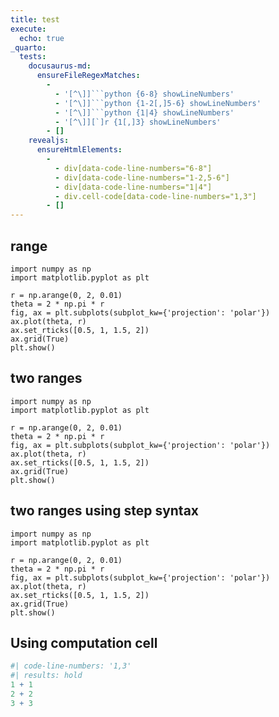 ```yaml
---
title: test
execute:
  echo: true
_quarto:
  tests:
    docusaurus-md:
      ensureFileRegexMatches:
        - 
          - '[^\]]```python {6-8} showLineNumbers'
          - '[^\]]```python {1-2[,]5-6} showLineNumbers'
          - '[^\]]```python {1|4} showLineNumbers'
          - '[^\]][`]r {1[,]3} showLineNumbers'
        - []
    revealjs:
      ensureHtmlElements:
        - 
          - div[data-code-line-numbers="6-8"]
          - div[data-code-line-numbers="1-2,5-6"]
          - div[data-code-line-numbers="1|4"]
          - div.cell-code[data-code-line-numbers="1,3"]
        - []
---
```


## range

```.python
import numpy as np
import matplotlib.pyplot as plt

r = np.arange(0, 2, 0.01)
theta = 2 * np.pi * r
fig, ax = plt.subplots(subplot_kw={'projection': 'polar'})
ax.plot(theta, r)
ax.set_rticks([0.5, 1, 1.5, 2])
ax.grid(True)
plt.show()
```

## two ranges

```.python
import numpy as np
import matplotlib.pyplot as plt

r = np.arange(0, 2, 0.01)
theta = 2 * np.pi * r
fig, ax = plt.subplots(subplot_kw={'projection': 'polar'})
ax.plot(theta, r)
ax.set_rticks([0.5, 1, 1.5, 2])
ax.grid(True)
plt.show()
```


## two ranges using step syntax

```.python
import numpy as np
import matplotlib.pyplot as plt

r = np.arange(0, 2, 0.01)
theta = 2 * np.pi * r
fig, ax = plt.subplots(subplot_kw={'projection': 'polar'})
ax.plot(theta, r)
ax.set_rticks([0.5, 1, 1.5, 2])
ax.grid(True)
plt.show()
```

## Using computation cell

```r
#| code-line-numbers: '1,3'
#| results: hold
1 + 1
2 + 2
3 + 3
```
